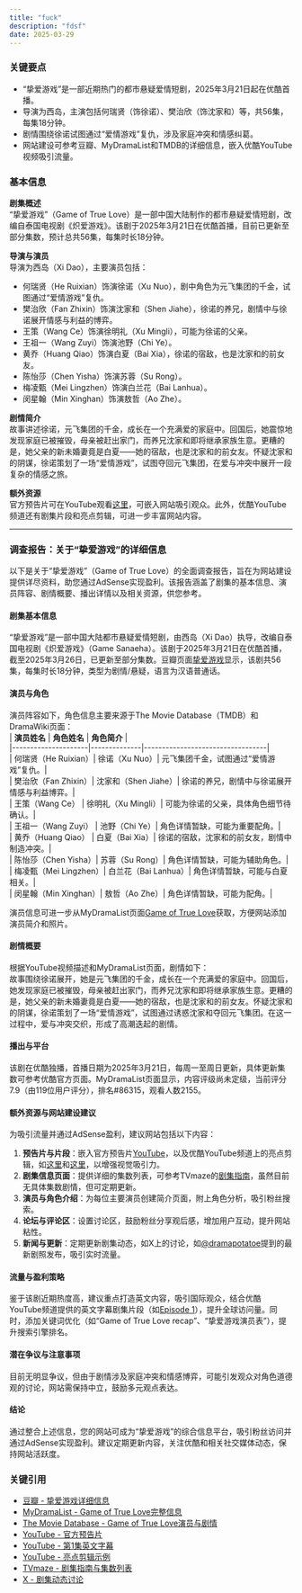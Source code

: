 ```yaml
---
title: "fuck"
description: "fdsf"
date: 2025-03-29
---
```

### 关键要点
- “挚爱游戏”是一部近期热门的都市悬疑爱情短剧，2025年3月21日起在优酷首播。
- 导演为西岛，主演包括何瑞贤（饰徐诺）、樊治欣（饰沈家和）等，共56集，每集18分钟。
- 剧情围绕徐诺试图通过“爱情游戏”复仇，涉及家庭冲突和情感纠葛。
- 网站建设可参考豆瓣、MyDramaList和TMDB的详细信息，嵌入优酷YouTube视频吸引流量。

### 基本信息
**剧集概述**  
“挚爱游戏”（Game of True Love）是一部中国大陆制作的都市悬疑爱情短剧，改编自泰国电视剧《炽爱游戏》。该剧于2025年3月21日在优酷首播，目前已更新至部分集数，预计总共56集，每集时长18分钟。

**导演与演员**  
导演为西岛（Xi Dao），主要演员包括：  
- 何瑞贤（He Ruixian）饰演徐诺（Xu Nuo），剧中角色为元飞集团的千金，试图通过“爱情游戏”复仇。  
- 樊治欣（Fan Zhixin）饰演沈家和（Shen Jiahe），徐诺的养兄，剧情中与徐诺展开情感与利益的博弈。  
- 王策（Wang Ce）饰演徐明礼（Xu Mingli），可能为徐诺的父亲。  
- 王祖一（Wang Zuyi）饰演池野（Chi Ye）。  
- 黄乔（Huang Qiao）饰演白夏（Bai Xia），徐诺的宿敌，也是沈家和的前女友。  
- 陈怡莎（Chen Yisha）饰演苏蓉（Su Rong）。  
- 梅凌甄（Mei Lingzhen）饰演白兰花（Bai Lanhua）。  
- 闵星翰（Min Xinghan）饰演敖哲（Ao Zhe）。  

**剧情简介**  
故事讲述徐诺，元飞集团的千金，成长在一个充满爱的家庭中。回国后，她震惊地发现家庭已被摧毁，母亲被赶出家门，而养兄沈家和即将继承家族生意。更糟的是，她父亲的新未婚妻竟是白夏——她的宿敌，也是沈家和的前女友。怀疑沈家和的阴谋，徐诺策划了一场“爱情游戏”，试图夺回元飞集团，在爱与冲突中展开一段复杂的情感之旅。

**额外资源**  
官方预告片可在YouTube观看[这里](https://www.youtube.com/watch?v=TK4PICYBY_s)，可嵌入网站吸引观众。此外，优酷YouTube频道还有剧集片段和亮点剪辑，可进一步丰富网站内容。

---

### 调查报告：关于“挚爱游戏”的详细信息

以下是关于“挚爱游戏”（Game of True Love）的全面调查报告，旨在为网站建设提供详尽资料，助您通过AdSense实现盈利。该报告涵盖了剧集的基本信息、演员阵容、剧情概要、播出详情以及相关资源，供您参考。

#### 剧集基本信息
“挚爱游戏”是一部中国大陆都市悬疑爱情短剧，由西岛（Xi Dao）执导，改编自泰国电视剧《炽爱游戏》（Game Sanaeha）。该剧于2025年3月21日在优酷首播，截至2025年3月26日，已更新至部分集数。豆瓣页面[挚爱游戏](https://movie.douban.com/subject/35623461/)显示，该剧共56集，每集时长18分钟，类型为剧情/悬疑，语言为汉语普通话。

#### 演员与角色
演员阵容如下，角色信息主要来源于The Movie Database（TMDB）和DramaWiki页面：  
| **演员姓名**       | **角色姓名** | **角色简介**                     |  
|---------------------|--------------|----------------------------------|  
| 何瑞贤（He Ruixian）| 徐诺（Xu Nuo）| 元飞集团千金，试图通过“爱情游戏”复仇。|  
| 樊治欣（Fan Zhixin）| 沈家和（Shen Jiahe）| 徐诺的养兄，剧情中与徐诺展开情感与利益博弈。|  
| 王策（Wang Ce）     | 徐明礼（Xu Mingli）| 可能为徐诺的父亲，具体角色细节待确认。|  
| 王祖一（Wang Zuyi） | 池野（Chi Ye）| 角色详情暂缺，可能为重要配角。|  
| 黄乔（Huang Qiao）  | 白夏（Bai Xia）| 徐诺的宿敌，沈家和的前女友，剧情中制造冲突。|  
| 陈怡莎（Chen Yisha）| 苏蓉（Su Rong）| 角色详情暂缺，可能为辅助角色。|  
| 梅凌甄（Mei Lingzhen）| 白兰花（Bai Lanhua）| 角色详情暂缺，可能与白夏相关。|  
| 闵星翰（Min Xinghan）| 敖哲（Ao Zhe）| 角色详情暂缺，可能为配角。|  

演员信息可进一步从MyDramaList页面[Game of True Love](https://mydramalist.com/739611-chi-ai-you-xi)获取，方便网站添加演员简介和照片。

#### 剧情概要
根据YouTube视频描述和MyDramaList页面，剧情如下：  
故事围绕徐诺展开，她是元飞集团的千金，成长在一个充满爱的家庭中。回国后，她发现家庭已被摧毁，母亲被赶出家门，而养兄沈家和即将继承家族生意。更糟的是，她父亲的新未婚妻竟是白夏——她的宿敌，也是沈家和的前女友。怀疑沈家和的阴谋，徐诺策划了一场“爱情游戏”，试图通过诱惑沈家和夺回元飞集团。在这一过程中，爱与冲突交织，形成了高潮迭起的剧情。

#### 播出与平台
该剧在优酷独播，首播日期为2025年3月21日，每周一至周日更新，具体更新集数可参考优酷官方页面。MyDramaList页面显示，内容评级尚未定级，当前评分7.9（由119位用户评分），排名#86315，观看人数2155。

#### 额外资源与网站建设建议
为吸引流量并通过AdSense盈利，建议网站包括以下内容：  
1. **预告片与片段**：嵌入官方预告片[YouTube](https://www.youtube.com/watch?v=TK4PICYBY_s)，以及优酷YouTube频道上的亮点剪辑，如[这里](https://www.youtube.com/watch?v=_Th3G5go9hA)和[这里](https://www.youtube.com/watch?v=nwgU-BkuXZo)，以增强视觉吸引力。  
2. **剧集信息页面**：提供详细的集数列表，可参考TVmaze的[剧集指南](https://www.tvmaze.com/shows/83306/game-of-true-love/episodeguide)，虽然目前无具体集数剧情，但可定期更新。  
3. **演员与角色介绍**：为每位主要演员创建简介页面，附上角色分析，吸引粉丝搜索。  
4. **论坛与评论区**：设置讨论区，鼓励粉丝分享观后感，增加用户互动，提升网站粘性。  
5. **新闻与更新**：定期更新剧集动态，如X上的讨论，如[@dramapotatoe](https://x.com/dramapotatoe/status/1905082817928950168)提到的最新剧照发布，吸引实时流量。  

#### 流量与盈利策略
鉴于该剧近期热度高，建议重点打造英文内容，吸引国际观众，结合优酷YouTube频道提供的英文字幕剧集片段（如[Episode 1](https://www.youtube.com/watch?v=IotRXjNblcI)），提升全球访问量。同时，添加关键词优化（如“Game of True Love recap”、“挚爱游戏演员表”），提升搜索引擎排名。

#### 潜在争议与注意事项
目前无明显争议，但由于剧情涉及家庭冲突和情感博弈，可能引发观众对角色道德观的讨论，网站需保持中立，鼓励多元观点表达。

#### 结论
通过整合上述信息，您的网站可成为“挚爱游戏”的综合信息平台，吸引粉丝访问并通过AdSense实现盈利。建议定期更新内容，关注优酷和相关社交媒体动态，保持网站活跃度。

### 关键引用
- [豆瓣 - 挚爱游戏详细信息](https://movie.douban.com/subject/35623461/)
- [MyDramaList - Game of True Love完整信息](https://mydramalist.com/739611-chi-ai-you-xi)
- [The Movie Database - Game of True Love演员与剧情](https://www.themoviedb.org/tv/256542)
- [YouTube - 官方预告片](https://www.youtube.com/watch?v=TK4PICYBY_s)
- [YouTube - 第1集英文字幕](https://www.youtube.com/watch?v=IotRXjNblcI)
- [YouTube - 亮点剪辑示例](https://www.youtube.com/watch?v=_Th3G5go9hA)
- [TVmaze - 剧集指南与集数列表](https://www.tvmaze.com/shows/83306/game-of-true-love/episodeguide)
- [X - 剧集动态讨论](https://x.com/dramapotatoe/status/1905082817928950168)